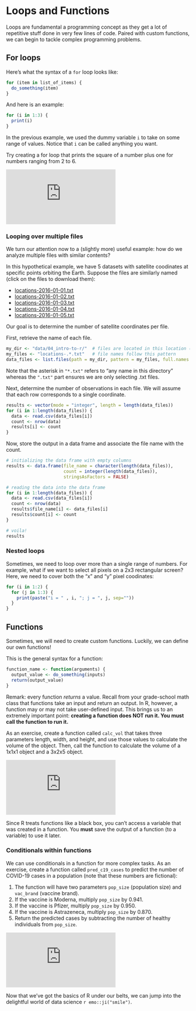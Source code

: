 # Loops and Functions

Loops are fundamental a programming concept as they get a lot of repetitive stuff done in very few lines of code. Paired with custom functions, we can begin to tackle complex programming problems.


## For loops

Here's what the syntax of a `for` loop looks like:

```r
for (item in list_of_items) {
  do_something(item)
}
```

And here is an example:

```r
for (i in 1:3) {
  print(i)
}
```

In the previous example, we used the dummy variable `i` to take on some range of values. Notice that `i` can be called anything you want.

Try creating a for loop that prints the square of a number plus one for numbers ranging from 2 to 6.

<!---LEARNR EX 1-->

<iframe class="interactive" id="ch3-ex1" src="https://y-textbook.shinyapps.io/ch3-ex1/" scrolling="no" frameborder="no"></iframe>

<!------------->


### Looping over multiple files

We turn our attention now to a (slightly more) useful example: how do we analyze multiple files with similar contents?

In this hypothetical example, we have 5 datasets with satellite coodinates at specific points orbiting the Earth. Suppose the files are similarly named (click on the files to download them):

  * [locations-2016-01-01.txt](./data/04_intro-to-r/locations-2016-01-01.txt)
  * [locations-2016-01-02.txt](./data/04_intro-to-r/locations-2016-01-02.txt)
  * [locations-2016-01-03.txt](./data/04_intro-to-r/locations-2016-01-03.txt)
  * [locations-2016-01-04.txt](./data/04_intro-to-r/locations-2016-01-04.txt)
  * [locations-2016-01-05.txt](./data/04_intro-to-r/locations-2016-01-05.txt)

Our goal is to determine the number of satellite coordinates per file.

First, retrieve the name of each file.

```r
my_dir <- "data/04_intro-to-r/"  # files are located in this location (on my computer)
my_files <- "locations-.*.txt"   # file names follow this pattern
data_files <- list.files(path = my_dir, pattern = my_files, full.names = TRUE)
```

Note that the asterisk in `"*.txt"` refers to "any name in this directory" whereas the `".txt"` part ensures we are only selecting .txt files.

Next, determine the number of observations in each file. We will assume that each row corresponds to a single coordinate.

```r
results <- vector(mode = "integer", length = length(data_files))
for (i in 1:length(data_files)) {
  data <- read.csv(data_files[i])
  count <- nrow(data)
  results[i] <- count
}
```

Now, store the output in a data frame and associate the file name with the count.

```r
# initializing the data frame with empty columns
results <- data.frame(file_name = character(length(data_files)),
                      count = integer(length(data_files)),
                      stringsAsFactors = FALSE)

# reading the data into the data frame
for (i in 1:length(data_files)) {
  data <- read.csv(data_files[i])
  count <- nrow(data)
  results$file_name[i] <- data_files[i]
  results$count[i] <- count
}

# voila!
results
```


### Nested loops

Sometimes, we need to loop over more than a single range of numbers. For example, what if we want to select all pixels on a 2x3 rectangular screen? Here, we need to cover both the "x" and "y" pixel coodinates:

```r
for (i in 1:2) {
  for (j in 1:3) {
    print(paste("i = " , i, "; j = ", j, sep=""))
  }
}
```


## Functions

Sometimes, we will need to create custom functions. Luckily, we can define our own functions!

This is the general syntax for a function:
  
```r
function_name <- function(arguments) {
  output_value <- do_something(inputs)
  return(output_value)
}
```

Remark: every function *returns* a value. Recall from your grade-school math class that functions take an input and return an output. In R, however, a function may or may not take user-defined input. This brings us to an extremely important point: **creating a function does NOT run it. You must call the function to run it.**

As an exercise, create a function called `calc_vol` that takes three parameters length, width, and height, and use those values to calculate the volume of the object. Then, call the function to calculate the volume of a 1x1x1 object and a 3x2x5 object.

<!---LEARNR EX 2-->

<iframe class="interactive" id="ch3-ex2" src="https://y-textbook.shinyapps.io/ch3-ex2/" scrolling="no" frameborder="no"></iframe>

<!------------->

Since R treats functions like a black box, you can't access a variable that was created in a function. You **must** save the output of a function (to a variable) to use it later.


### Conditionals within functions

We can use conditionals in a function for more complex tasks. As an exercise, create a function called `pred_c19_cases` to predict the number of COVID-19 cases in a population (note that these numbers are fictional):

1. The function will have two parameters `pop_size` (population size) and `vac_brand` (vaccine brand).
1. If the vaccine is Moderna, multiply `pop_size` by 0.941.
1. If the vaccine is Pfizer, multiply `pop_size` by 0.950.
1. If the vaccine is Astrazeneca, multiply `pop_size` by 0.870.
1. Return the predicted cases by subtracting the number of healthy individuals from `pop_size`.

<!---LEARNR EX 3-->

<iframe class="interactive" id="ch3-ex3" src="https://y-textbook.shinyapps.io/ch3-ex3/" scrolling="no" frameborder="no"></iframe>

<!------------->

Now that we've got the basics of R under our belts, we can jump into the delightful world of data science `r emo::ji("smile")`.

<script>
  iFrameResize({}, ".interactive");
</script>
